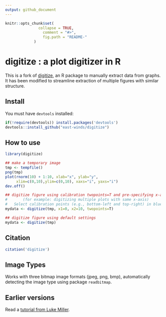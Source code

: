 ```yaml
---
output: github_document
---
```


```r
knitr::opts_chunk$set(
		       collapse = TRUE,
		         comment = "#>",
		         fig.path = "README-"
			 )
```
<!-- README.md is generated from README.Rmd. Please edit that file and call `knitr::knit('README.Rmd')` within the top directory. -->


digitize : a plot digitizer in R
===============

This is a fork of [digitize](https://github.com/tpoisot/digitize), an R package to manually extract data from graphs. It has been modified to streamline extraction of multiple figures with similar structure.

## Install

You must have `devtools` installed:

```r
if(!require(devtools)) install.packages('devtools')
devtools::install_github("east-winds/digitize")
```


## How to use

```r
library(digitize)

## make a temporary image
tmp <- tempfile()
png(tmp)
plot(rnorm(10) + 1:10, xlab="x", ylab="y",
     xlim=c(0,10),ylim=c(0,10), xaxs="i", yaxs="i")
dev.off()

## digitize figure using calibration twopoints=T and pre-specifying x-axis
#		(for example: digitizing multiple plots with same x-axis)
#   Select calibration points (e.g., bottom-left and top-right) in blue:
mydata <- digitize(tmp, x1=0, x2=10, twopoints=T)

## digitize figure using default settings
mydata <- digitize(tmp)
```

## Citation

```r
citation('digitize')
```

## Image Types


Works with three bitmap image formats (jpeg, png, bmp), automatically detecting the image type using package `readbitmap`.

## Earlier versions

Read a [tutorial from Luke Miller](http://lukemiller.org/index.php/2011/06/digitizing-data-from-old-plots-using-digitize/).
